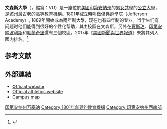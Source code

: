 {{Infobox University
|name=文森斯大學
|english_name =
|native_name = Vincennes University
|image=[[Image:Vincennes_University.svg|center]]
|type=[[公立大學|公立大學]]
|established=1801年
|city=[[印第安納州|印第安納州]]，[[文森斯_(印第安納州)|文森斯]]
|state=
|country=美國
|faculty=
|president=Richard E. Helton
|students=4,522
|undergrad=4,522
|campus=4個
|website=[http://www.vinu.edu www.vinu.edu]
}}

'''文森斯大學'''（{{lang-en|Vincennes University}}，縮寫：VU）是一座位於[[美國|美國]][[印第安納州|印第安納州]]{{link-en|文森斯 (印第安納州)|Vincennes, Indiana|文森斯}}的[[男女共學|男女共學]]的[[公立大學|公立大學]]，是該州最古老的高等教育機構。1801年成立時叫做傑弗遜學院（Jefferson Academy）, 1889年開始成為兩年制大學，现在也有四年制的专业。当学生们有问题时他们能得到很好的个性化帮助，其主校區在文森斯，另外在[[賈斯珀_(印第安納州)|賈斯珀]]、[[印第安納波利斯|印第安納波利斯]]和[[勃蘭奇堡_(印第安納州)|勃蘭奇堡]]還有三個校區。2017年《[[美國新聞與世界報道|美國新聞與世界報道]]》未將其列入國内排名。<ref name="usnews">{{cite web|url=http://colleges.usnews.rankingsandreviews.com/best-colleges/vincennes-university-1843|title=Vincennes University|publisher=US News & World Report|accessdate=2016-10-10|archive-date=2017-01-12|archive-url=https://web.archive.org/web/20170112040108/http://colleges.usnews.rankingsandreviews.com/best-colleges/vincennes-university-1843|dead-url=no}}</ref>

==参考文献==
{{reflist}}
==外部連結==
*[https://web.archive.org/web/20160123182903/http://www.vinu.edu/ Official website]
*[https://web.archive.org/web/20081026085459/http://www.vinu.edu/cms/opencms/athletics/ Official athletics website]
*[https://web.archive.org/web/20081007113419/http://www.vinu.edu/cms/opencms/future_students/visit_us/campusmap.html Campus map]
{{coord|38.687084|-87.52003|region:US_type:edu|display=title}}

[[Category:印第安纳州万塞讷|]]
[[Category:1801年創建的教育機構|Category:1801年創建的教育機構]]
[[Category:印第安纳州西南部|Category:印第安纳州西南部]]